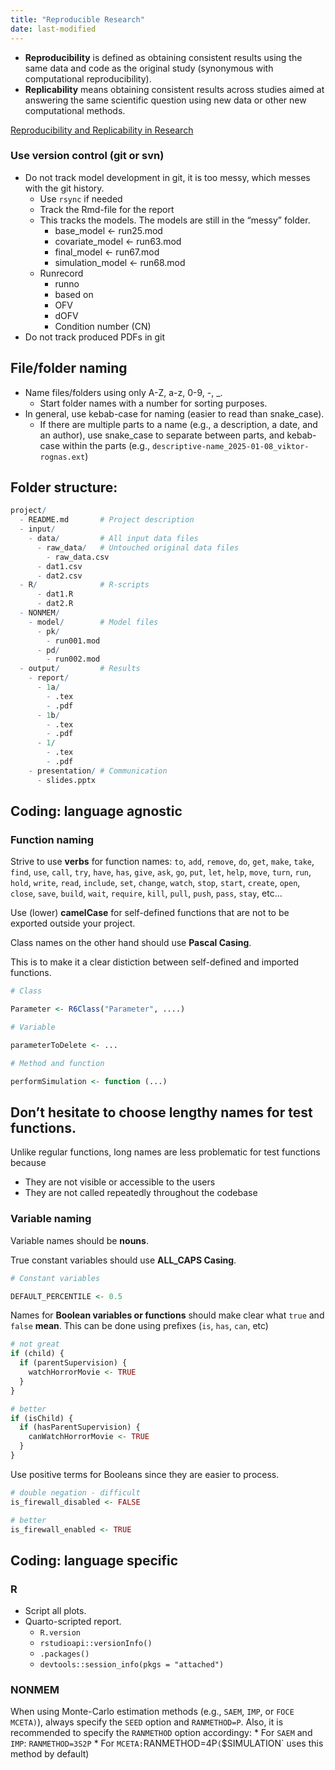 ```yaml
---
title: "Reproducible Research"
date: last-modified
---
```


:::{.callout-caution title="Under construction"}
:::

* **Reproducibility** is defined as obtaining consistent results using the same data and code as the original study (synonymous with computational reproducibility).
* **Replicability** means obtaining consistent results across studies aimed at answering the same scientific question using new data or other new computational methods.

[Reproducibility and Replicability in Research](https://www.nationalacademies.org/news/2019/09/reproducibility-and-replicability-in-research)


### Use version control (git or svn)

* Do not track model development in git, it is too messy, which messes with the git history.
  * Use `rsync` if needed
  * Track the Rmd-file for the report
  * This tracks the models. The models are still in the "messy" folder.
    * base_model <- run25.mod
    * covariate_model <- run63.mod
    * final_model <- run67.mod
    * simulation_model <- run68.mod
  * Runrecord
    * runno
    * based on
    * OFV
    * dOFV
    * Condition number (CN)
* Do not track produced PDFs in git

## File/folder naming

* Name files/folders using only A-Z, a-z, 0-9, -, _.
  * Start folder names with a number for sorting purposes.
* In general, use kebab-case for naming (easier to read than snake_case).
  * If there are multiple parts to a name (e.g., a description, a date, and an author), use snake_case to separate between parts, and kebab-case within the parts (e.g., `descriptive-name_2025-01-08_viktor-rognas.ext`)

## Folder structure:

```r
project/
  - README.md       # Project description
  - input/
    - data/         # All input data files
      - raw_data/   # Untouched original data files
        - raw_data.csv
      - dat1.csv
      - dat2.csv
  - R/              # R-scripts
      - dat1.R
      - dat2.R
  - NONMEM/
    - model/        # Model files
      - pk/
        - run001.mod
      - pd/
        - run002.mod
  - output/         # Results
    - report/
      - 1a/
        - .tex
        - .pdf
      - 1b/
        - .tex
        - .pdf
      - 1/
        - .tex
        - .pdf
    - presentation/ # Communication
      - slides.pptx
```

## Coding: language agnostic

### Function naming

Strive to use **verbs** for function names: `to`, `add`, `remove`, `do`, `get`, `make`, `take`, `find`, `use`, `call`, `try`, `have`, `has`, `give`, `ask`, `go`, `put`, `let`, `help`, `move`, `turn`, `run`, `hold`, `write`, `read`, `include`, `set`, `change`, `watch`, `stop`, `start`, `create`, `open`, `close`, `save`, `build`, `wait`, `require`, `kill`, `pull`, `push`, `pass`, `stay`, etc...

Use (lower) **camelCase** for self-defined functions that are not to be exported outside your project.

Class names on the other hand should use **Pascal Casing**.

This is to make it a clear distiction between self-defined and imported functions.

```r
# Class

Parameter <- R6Class("Parameter", ....)

# Variable

parameterToDelete <- ...

# Method and function

performSimulation <- function (...)
```

:::{.callout-note}
# Don’t hesitate to choose lengthy names for test functions.

Unlike regular functions, long names are less problematic for test functions because

* They are not visible or accessible to the users
* They are not called repeatedly throughout the codebase
:::

### Variable naming

Variable names should be **nouns**.

True constant variables should use **ALL_CAPS Casing**.

```r
# Constant variables

DEFAULT_PERCENTILE <- 0.5
```

Names for **Boolean variables or functions** should make clear what `true` and `false` <span class="red-underline">**mean**</span>. This can be done using prefixes (`is`, `has`, `can`, etc)

```r
# not great
if (child) {
  if (parentSupervision) {
    watchHorrorMovie <- TRUE
  }
}

# better
if (isChild) {
  if (hasParentSupervision) {
    canWatchHorrorMovie <- TRUE
  }
}
```

Use positive terms for Booleans since they are easier to process.

```r
# double negation - difficult
is_firewall_disabled <- FALSE

# better
is_firewall_enabled <- TRUE
```

## Coding: language specific

### R

* Script all plots.
* Quarto-scripted report.
  * `R.version`
  * `rstudioapi::versionInfo()`
  * `.packages()`
  * `devtools::session_info(pkgs = "attached")`

### NONMEM

When using Monte-Carlo estimation methods (e.g., `SAEM`, `IMP`, or `FOCE MCETA)`), always specify the `SEED` option and `RANMETHOD=P`.
Also, it is recommended to specify the `RANMETHOD` option accordingy:
* For `SAEM` and `IMP`: `RANMETHOD=3S2P`
* For `MCETA: `RANMETHOD=4P` (`$SIMULATION` uses this method by default)
